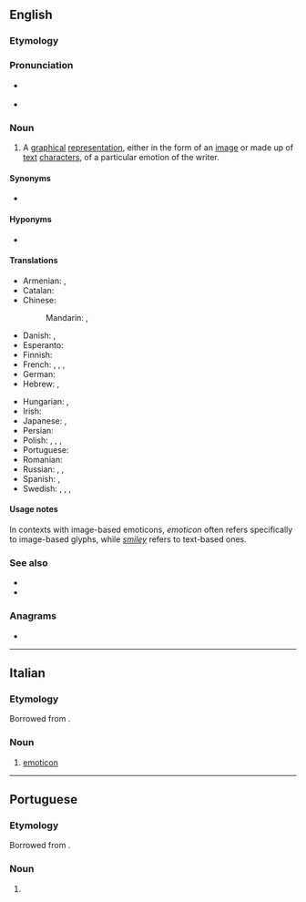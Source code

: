 {{also|emoticón}}
==English==
{{wikipedia}}

===Etymology===
{{blend|emotion|icon|lang=en}}

===Pronunciation===
* {{a|Canada}} {{IPA|/əˈmoʊtəˌkɑn/|lang=en}}
* {{a|Received Pronunciation}} {{IPA|/ɪˈməʊtɪˌkɒn/|lang=en}}

===Noun===
{{en-noun}}

# A [[graphical]] [[representation]], either in the form of an [[image]] or made up of [[text]] [[character]]s, of a particular emotion of the writer.

====Synonyms====
* {{l|en|smiley}}

====Hyponyms====
* {{l|en|kaomoji}}

====Translations====
{{trans-top|representation of an emotion of the writer}}
* Armenian: {{t|hy|սմայլիկ|sc=Armn}}, {{t+|hy|զմայլիկ|sc=Armn}}
* Catalan: {{t+|ca|emoticona|f}}
* Chinese:
*: Mandarin: {{t|cmn|表情符號|sc=Hani}}, {{t|cmn|表情符号|tr=biǎoqíng fúhào|sc=Hani}}
* Danish: {{t+|da|emotikon|n}}, {{t|da|smiley|c}}
* Esperanto: {{t|eo|miensimbolo}}
* Finnish: {{t+|fi|hymiö}}
* French: {{t+|fr|émoticône|m}}, {{t|fr|émoticone|m}}, {{t+|fr|binette|f}}, {{t+|fr|frimousse|f}}
* German: {{t+|de|Emoticon|n}}
* Hebrew: {{t|he|רִגְשׁוֹן|m|tr=rigshón}}, {{t+|he|פַּרְצוּפוֹן|m|tr=partsufón}}
{{trans-mid}}
* Hungarian: {{t+|hu|emotikon}}, {{t+|hu|hangulatjel}}
* Irish: {{t|ga|straoiseog|f}}
* Japanese: {{t+|ja|顔文字|tr=かおもじ, kaomoji|sc=Jpan}}, {{t|ja|絵文字|tr=えもじ, emoji|sc=Jpan}}
* Persian: {{t+|fa|شکلک|tr=šeklak|sc=fa-Arab}}
* Polish: {{t|pl|emotikona|f}}, {{t+|pl|buźka|f}}, {{t+|pl|uśmieszek|m-in}}, {{t+|pl|emotikon|m-in}}
* Portuguese: {{t+|pt|emoticon|m}}
* Romanian: {{t|ro|emoticon}}
* Russian: {{t+|ru|сма́йлик|m}}, {{t+|ru|эмотико́н|m}}, {{t+|ru|смайл|m}}
* Spanish: {{t|es|emoticón|m}}, {{t+|es|emoticono|m}}
* Swedish: {{t+|sv|smilis|c}}, {{t+|sv|smilgubbe|c}}, {{t+|sv|smajlis|c}}, {{t|sv|emotikon|c}}
{{trans-bottom}}

====Usage notes====
In contexts with image-based emoticons, ''emoticon'' often refers specifically to image-based glyphs, while ''[[smiley]]'' refers to text-based ones.

===See also===
* {{l|en|Appendix:Emoticons|Emoticons appendix}}
* {{l|en|emotag}}

===Anagrams===
* {{anagrams|en|come into}}

----

==Italian==

===Etymology===
Borrowed from {{bor|it|en|emoticon|notext=1}}.

===Noun===
{{head|it|noun|g=m|invariable}}

# [[#English|emoticon]]

----

==Portuguese==

===Etymology===
Borrowed from {{bor|pt|en|emoticon|notext=1}}.

===Noun===
{{pt-noun|m|s}}

# {{l|en|emoticon}} {{gloss|simple drawing using text characters}}